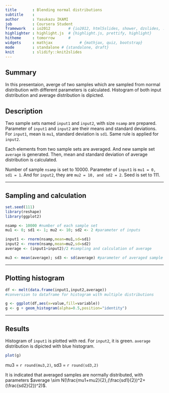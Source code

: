 ```yaml
---
title       : Blending normal distributions
subtitle    :  
author      : Yasukazu IKAMI
job         : Coursera Student
framework   : io2012        # {io2012, html5slides, shower, dzslides, ...}
highlighter : highlight.js  # {highlight.js, prettify, highlight}
hitheme     : tomorrow      # 
widgets     : mathjax            # {mathjax, quiz, bootstrap}
mode        : standalone # {standalone, draft}
knit        : slidify::knit2slides
---
```


## Summary
In this presentaion, averge of two samples which are sampled from normal distribution with different parameters is calculated. Histogram of both input distribution and average distribution is dipicted. 

## Description
Two sample sets named `input1` and `input2`, with size `nsamp` are prepared. Parameter of `input1` and `input2` are their means and standard deviations. For `input1`, mean is `mu1`, standard deviation is `sd1`. Same rule is applied for `input2`.

Each elements from two sample sets are averaged. And new sample set `average` is generated. Then, mean and standard deviation of average distribution is calculated.

Number of sample `nsamp` is set to 10000. Parameter of `input1` is `mu1 = 0, sd1 = 1`. And for `input2`, they are `mu2 = 10, and sd2 = 2`. Seed is set to 111. 

---

## Sampling and calculation
```r
set.seed(111)
library(reshape)
library(ggplot2)

nsamp <- 10000 #number of each sample set
mu1 <- 0; sd1 <- 1; mu2 <- 10; sd2 <- 2 #parameter of inputs

input1 <- rnorm(nsamp,mean=mu1,sd=sd1)
input2 <- rnorm(nsamp,mean=mu2,sd=sd2)
average <- (input1+input2)/2 #sampling and calculation of average

mu3 <- mean(average); sd3 <- sd(average) #parameter of averaged sample sets
```

---

    
## Plotting histogram
```r
df <- melt(data.frame(input1,input2,average)) 
#conversion to dataframe for histogram with multiple distributions

g <- ggplot(df,aes(x=value,fill=variable))
g <- g + geom_histogram(alpha=0.5,position="identity")
```

---

## Results
Histogram of `input1` is plotted with red. For `input2`, it is green. `average` distribution is dipicted with blue histogram.

```r
plot(g)
```
mu3 = `r round(mu3,2)`, sd3 = `r round(sd3,2)`

It is indicated that averaged samples are normally distributed, with parameters $average \sim N(\frac{mu1+mu2}{2},(\frac{sd1}{2})^2+(\frac{sd2}{2})^2)$.
